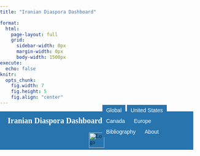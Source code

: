 ```yaml
---
title: "Iranian Diaspora Dashboard"

format:
  html:
    page-layout: full
    grid:
      sidebar-width: 0px
      margin-width: 0px
      body-width: 1500px
execute:
  echo: false
knitr:
  opts_chunk:
    fig.width: 7
    fig.height: 5
    fig.align: "center"
---
```


<style>
/* Import Montserrat Font */
@import url('https://fonts.googleapis.com/css2?family=Montserrat:ital,wght@0,100..900;1,100..900&display=swap');

/* Global Font Styling */
html, body {
  font-family: "Montserrat", serif;
  margin: 0;
  padding: 0;
}

/* Header Container */
.header-container {
  background-color: #2774AE;
  width: 100%;
  box-sizing: border-box;
  position: relative;
}

/* Compact Header with Combined Navigation */
.header {
  display: flex;
  justify-content: space-between;
  align-items: center;
  padding: 5px 20px;
  height: 50px;
  background-color: #2774AE;
  width: 100%;
  box-sizing: border-box;
}

/* Title Styling */
.header-title {
  color: white;
  font-size: 20px;
  font-weight: bold;
  text-decoration: none;
  white-space: nowrap;
}

/* Navigation Bar */
.navbar {
  border: none;
  box-shadow: none;
  margin: 0;
  padding: 0;
}

/* Tab Button Reset - Complete border removal */
.navbar .tab-button {
  border: none !important;
  background-color: #2774AE;
  color: white;
  padding: 6px 10px;
  font-size: 14px;
  cursor: pointer;
  transition: all 0.3s ease;
  margin: 0;
  border-radius: 0;
  outline: none !important;
  box-shadow: none !important;
  position: relative; /* For pseudo-element positioning */
}

/* Active Tab - Using pseudo-element for underline */
.navbar .tab-button.active {
  background-color: #4a8bc9;
  font-weight: bold;
  position: relative;
}

/* Create bottom border with pseudo-element instead */
.navbar .tab-button.active::after {
  content: "";
  position: absolute;
  bottom: 0;
  left: 0;
  width: 100%;
  height: 2px;
  background-color: white;
}

/* Hover Effect */
.navbar .tab-button:hover {
  background-color: #5fa4e0;
  color: white;
}

/* Footer Styling */
.footer {
  display: flex;
  justify-content: center;
  align-items: center;
  background-color: #2774AE;
  color: white;
  padding: 5px 20px;
  width: 100%;
  height: 50px;
  box-sizing: border-box;
  border: none;
}

/* Footer Logo Container */
.footer-left {
  display: flex;
  justify-content: center;
  align-items: center;
  width: 100%;
}

/* Footer Logo */
.footer-logo {
  max-height: 40px;
  height: auto;
}

/* Footer Text */
.footer-text {
  color: white;
  font-size: 14px;
}

/* Footer Links */
.footer-links {
  display: flex;
  gap: 15px;
}

/* Footer Link Styles */
.footer-link {
  color: white;
  text-decoration: none;
  font-size: 14px;
  transition: all 0.3s ease;
}

.footer-link:hover {
  color: #e0e0e0;
  text-decoration: underline;
}

/* Dropdown Menu */
.dropdown-menu {
  display: none;
  position: absolute;
  top: 100%;
  left: 0;
  background-color: white;
  box-shadow: 0px 4px 6px rgba(0, 0, 0, 0.1);
  border-radius: 5px;
  z-index: 1000;
  width: 200px;
}

/* Show Dropdown on Hover */
.tab-button:hover .dropdown-menu {
  display: block;
}

/* Tab Content */
.tab-content {
  display: none;
  background-color: #FAFAFA !important;
  padding: 15px 40px 40px 40px;
  text-align: center;
  font-size: 20px;
  color: #333;
  margin-top: 0;
}

/* Show Active Tab */
.tab-content.active {
  display: block;
}

/* Submenu */
.submenu {
  position: absolute;
  width: 100%;
  background-color: #2774AE;
  padding: 1px 10px; /* Reduced vertical padding further */
  z-index: 100;
  text-align: center;
  visibility: visible;
  opacity: 1;
  transition: opacity 0.3s ease-in-out;
  box-shadow: 0 2px 4px rgba(0,0,0,0.1);
  box-sizing: border-box;
}

/* Submenu Wrapper */
.submenu-wrapper {
  max-width: 100%;
  margin: 0 auto;
  display: flex;
  justify-content: center;
}

/* Sub-Tabs */
.sub-tab {
  border: none !important;
  background-color: #2774AE;
  color: white;
  padding: 3px 10px;
  font-size: 12px;
  cursor: pointer;
  margin: 0;
  outline: none !important;
  box-shadow: none !important;
  position: relative;
  line-height: 1.2;
}

.sub-tab.active {
  background-color: #4a8bc9;
  font-weight: bold;
  position: relative;
}

.sub-tab.active::after {
  content: "";
  position: absolute;
  bottom: 0;
  left: 0;
  width: 100%;
  height: 2px;
  background-color: white;
}

/* Hover Sub-Tab */
.sub-tab:hover {
  background-color: #5fa4e0;
  color: white;
}

/* Responsive Styling */
@media (max-width: 768px) {
  .header {
    flex-direction: column;
    height: auto;
    padding: 5px;
  }

  .navbar {
    margin-top: 5px;
    flex-wrap: wrap;
    justify-content: center;
  }

  .header-title {
    margin-bottom: 5px;
  }

  .footer {
    flex-direction: column;
    height: auto;
    padding: 10px 20px;
  }

  .footer-links {
    margin-top: 10px;
  }
}

#about.tab-content {
  font-size: 1em;
}
</style>


```{=html}
<!-- Header Container -->
<div class="header-container">
  <!-- Combined Header with Title and Navigation -->
  <div class="header">
    <a href="/" class="header-title">Iranian Diaspora Dashboard</a>
    
    <!-- Main Navigation Bar -->
    <nav class="navbar">
      <button class="tab-button" onclick="showTab('global', this)">Global</button>
      <button class="tab-button" onclick="showTab('united-states', this)">United States</button>
      <button class="tab-button" onclick="showTab('canada', this)">Canada</button>
      <button class="tab-button" onclick="showTab('europe', this)">Europe</button>
      <button class="tab-button" onclick="showTab('bibliography', this)">Bibliography</button>
      <button class="tab-button" onclick="showTab('about', this)">About</button>
    </nav>
  </div>

  <!-- United States Submenu - Now with matching width -->
<div id="united-states-submenu" class="submenu" style="display: none;">
  <div class="submenu-wrapper">
    <button class="tab-button sub-tab" data-tab="population" onclick="showSubTab('population', this)">Defining the Population</button>
    <button class="tab-button sub-tab" data-tab="immigration" onclick="showSubTab('immigration', this)">Immigration & Citizenship</button>
    <button class="tab-button sub-tab" data-tab="marriage" onclick="showSubTab('marriage', this)">Marriage</button>
    <button class="tab-button sub-tab" data-tab="education" onclick="showSubTab('education', this)">Education</button>
    <button class="tab-button sub-tab" data-tab="work" onclick="showSubTab('work', this)">Work</button>
  </div>
</div>

<!-- Tab Content Below Header -->
<div id="canada" class="tab-content">
  <h2>Coming Soon</h2>
  <p>This section is under construction. Stay tuned!</p>
</div>

<!-- Europe Content -->
<div id="europe" class="tab-content">
    <h2>Coming Soon</h2>
    <p>This section is under construction. Stay tuned!</p>
</div>


</div>
```

<!-- Global -->
<div id="global" class="tab-content">
  <iframe 
    src="https://idd-ucla.shinyapps.io/page_6_grid_app/"
    width="100%" 
    style="border: none; height: 850px;" 
    id="embedded-app">
  </iframe>
</div>

<div id="population" class="tab-content"> 
  <iframe 
    src="https://idd-ucla.shinyapps.io/page_1_grid_app/" 
    width="100%" 
    style="border: none; height: 850px;" 
    id="embedded-app">
  </iframe>
</div>


<div id="immigration" class="tab-content">
  <iframe 
    src="https://idd-ucla.shinyapps.io/page_2_grid_app/" 
    width="100%" 
    style="border: none; height: 850px;" 
    id="embedded-app">
  </iframe>
</div>

<div id="marriage" class="tab-content">
  <iframe 
    src="https://idd-ucla.shinyapps.io/page_3_grid_app"
    width="100%" 
    style="border: none; height: 850px;" 
    id="embedded-app">
  </iframe>
</div>

<div id="education" class="tab-content">
  <iframe 
    src="https://idd-ucla.shinyapps.io/page_4_grid_app/"
    width="100%" 
    style="border: none; height: 850px;" 
    id="embedded-app">
  </iframe>
</div>

<div id="work" class="tab-content">
  <iframe 
    src="https://idd-ucla.shinyapps.io/page_5_grid_app/"
    width="100%" 
    style="border: none; height: 850px;" 
    id="embedded-app">
  </iframe>
</div>

<!-- About -->
<div id="about" class="tab-content" style="position: relative; font-size: 1em; min-height: 300px;">
  <div style="position: absolute; top: 50%; left: 50%; transform: translate(-50%, -50%); width: 70%;">
  The Iranian Diaspora Dashboard is a part of the Iranian Diaspora project funded by the Ebrahimi Program on Iranian Diaspora in Global Perspective, housed at the UCLA Center for Near Eastern Studies (CNES). It was created by Roxanne Corbeil, Kevan Harris, and Gilad Wenig. For any inquiries or assistance, please contact <a href='mailto:cnes@international.ucla.edu'>cnes@international.ucla.edu</a>.
  </div>
</div>


<!-- Bibliography -->
<div id="bibliography" class="tab-content">
#
# <span style="text-align: center; display: block; font-size: 20px;">An International Bibliography of the Iranian Diaspora<br>Compiled by H.E. Chehabi and Amir Sayadabdi</span>

<div style="width: 100%; height: 600px;">
  <iframe 
    src="https://idd-ucla.shinyapps.io/idd_bib/" 
    width="100%" 
    height="600" 
    style="border: none;">
  </iframe>
</div>

</div>

<footer class="footer">
  <a href="https://www.international.ucla.edu/cnes/home" target="_blank" rel="noopener">
    <img src="CNES_logo.png" alt="Logo" style="height: 40px;">
  </a>
</footer>

<script>
document.addEventListener("DOMContentLoaded", function () {
    // Default: Activate the Global main tab
    let globalTab = document.querySelector(".tab-button:first-child");
    if (globalTab) {
        globalTab.classList.add("active");
    }
    // Default: Show "Global" tab content
    let globalContent = document.getElementById("global");
    if (globalContent) {
        globalContent.classList.add("active");
        globalContent.style.display = "block";
    }
    
    // Hide all submenus by default
    document.querySelectorAll('.submenu').forEach(menu => {
        menu.style.display = "none";
    });
});
function showTab(tabName, element) {
    // Deactivate all main tabs
    document.querySelectorAll('.tab-button:not(.sub-tab)').forEach(button => {
        button.classList.remove("active");
    });
    
    // Activate the clicked main tab
    if (element) {
        element.classList.add("active");
    }
    
    // Hide all tab content
    document.querySelectorAll('.tab-content').forEach(tab => {
        tab.classList.remove("active");
        tab.style.display = 'none';
    });
    
    // Show the selected tab content
    let selectedTab = document.getElementById(tabName);
    if (selectedTab) {
        selectedTab.classList.add("active");
        selectedTab.style.display = "block";
    }
    
    // Hide all submenus by default
    document.querySelectorAll('.submenu').forEach(menu => {
        menu.style.display = "none";
    });
    
    // Show the United States submenu ONLY when clicking "United States"
    let unitedStatesSubmenu = document.getElementById("united-states-submenu");
    if (tabName === "united-states") {
        unitedStatesSubmenu.style.display = "block";
        
        // Auto-select "Defining the Population" sub-tab when selecting United States
        let definingPopulationTab = document.querySelector(".sub-tab[data-tab='population']");
        if (definingPopulationTab) {
            definingPopulationTab.classList.add("active");
            showSubTab("population", definingPopulationTab);
        }
    } else {
        // Remove active styles from all sub-tabs when leaving United States
        document.querySelectorAll(".sub-tab").forEach(subtab => {
            subtab.classList.remove("active");
        });
    }
}
function showSubTab(subTabId, element) {
    // Deactivate all sub-tabs
    document.querySelectorAll(".sub-tab").forEach(tab => {
        tab.classList.remove("active");
    });
    
    // Activate the clicked sub-tab
    if (element) {
        element.classList.add("active");
    }
    
    // Hide all sub-tab content
    document.querySelectorAll('.tab-content').forEach(tab => {
        tab.classList.remove("active");
        tab.style.display = 'none';
    });
    
    // Show the selected sub-tab content
    let subTabContent = document.getElementById(subTabId);
    if (subTabContent) {
        subTabContent.classList.add("active");
        subTabContent.style.display = "block";
    }
}
</script>